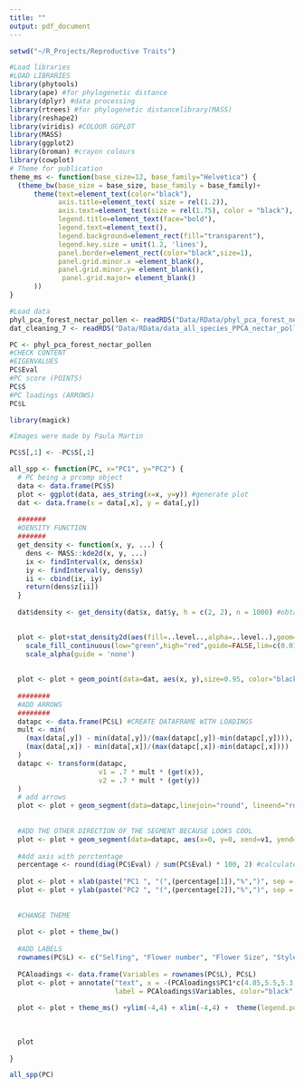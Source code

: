 ```yaml
---
title: ""
output: pdf_document
---
```



```r
setwd("~/R_Projects/Reproductive Traits")

#Load libraries
#LOAD LIBRARIES
library(phytools)
library(ape) #for phylogenetic distance
library(dplyr) #data processing
library(rtrees) #for phylogenetic distancelibrary(MASS)
library(reshape2)
library(viridis) #COLOUR GGPLOT
library(MASS)
library(ggplot2)
library(broman) #crayon colours
library(cowplot)
# Theme for publication
theme_ms <- function(base_size=12, base_family="Helvetica") {
  (theme_bw(base_size = base_size, base_family = base_family)+
      theme(text=element_text(color="black"),
            axis.title=element_text( size = rel(1.2)),
            axis.text=element_text(size = rel(1.75), color = "black"),
            legend.title=element_text(face="bold"),
            legend.text=element_text(),
            legend.background=element_rect(fill="transparent"),
            legend.key.size = unit(1.2, 'lines'),
            panel.border=element_rect(color="black",size=1),
            panel.grid.minor.x =element_blank(),
            panel.grid.minor.y= element_blank(),
             panel.grid.major= element_blank()
      ))
}

#Load data
phyl_pca_forest_nectar_pollen <- readRDS("Data/RData/phyl_pca_forest_nectar_pollen.rds")
dat_cleaning_7 <- readRDS("Data/RData/data_all_species_PPCA_nectar_pollen.rds")

PC <- phyl_pca_forest_nectar_pollen
#CHECK CONTENT
#EIGENVALUES
PC$Eval
#PC score (POINTS)
PC$S
#PC loadings (ARROWS)
PC$L

library(magick)

#Images were made by Paula Martin

PC$S[,1] <- -PC$S[,1]

all_spp <- function(PC, x="PC1", y="PC2") {
  # PC being a prcomp object
  data <- data.frame(PC$S)
  plot <- ggplot(data, aes_string(x=x, y=y)) #generate plot
  dat <- data.frame(x = data[,x], y = data[,y])
  
  #######
  #DENSITY FUNCTION
  #######
  get_density <- function(x, y, ...) {
    dens <- MASS::kde2d(x, y, ...)
    ix <- findInterval(x, dens$x)
    iy <- findInterval(y, dens$y)
    ii <- cbind(ix, iy)
    return(dens$z[ii])
  }
  
  dat$density <- get_density(dat$x, dat$y, h = c(2, 2), n = 1000) #obtain density

  
  plot <- plot+stat_density2d(aes(fill=..level..,alpha=..level..),geom='polygon',bins=8) + 
    scale_fill_continuous(low="green",high="red",guide=FALSE,lim=c(0.01,0.082),breaks = c(0.02, 0.035, 0.082), labels = c("Low", "Medium", "High")) + theme(legend.position = "none")+guides(fill = guide_legend(override.aes = list(alpha = 0.6),title="Kernel density"))+
    scale_alpha(guide = 'none')
  
  
  plot <- plot + geom_point(data=dat, aes(x, y),size=0.95, color="black")
  
  ########
  #ADD ARROWS 
  ########
  datapc <- data.frame(PC$L) #CREATE DATAFRAME WITH LOADINGS
  mult <- min(
    (max(data[,y]) - min(data[,y])/(max(datapc[,y])-min(datapc[,y]))),
    (max(data[,x]) - min(data[,x])/(max(datapc[,x])-min(datapc[,x])))
  )
  datapc <- transform(datapc,
                      v1 = .7 * mult * (get(x)),
                      v2 = .7 * mult * (get(y))
  )
  # add arrows
  plot <- plot + geom_segment(data=datapc,linejoin="round", lineend="round",aes(x=0, y=0, xend=-v1, yend=v2),size=1.8, arrow=arrow(length=unit(0.5,"cm")), alpha=0.8, colour=c("black"))
  
  
  #ADD THE OTHER DIRECTION OF THE SEGMENT BECAUSE LOOKS COOL
  plot <- plot + geom_segment(data=datapc, aes(x=0, y=0, xend=v1, yend=-v2),size=1.6, arrow=arrow(length=unit(0,"cm")),linetype=2, alpha=0.5, colour=c("black"))
  
  #Add axis with perctentage
  percentage <- round(diag(PC$Eval) / sum(PC$Eval) * 100, 2) #calculate percentage
  
  plot <- plot + xlab(paste("PC1 ", "(",(percentage[1]),"%",")", sep = "")) #XLAB
  plot <- plot + ylab(paste("PC2 ", "(",(percentage[2]),"%",")", sep = "")) #YLAB
  
  
  #CHANGE THEME
  
  plot <- plot + theme_bw() 
  
  #ADD LABELS
  rownames(PC$L) <- c("Selfing", "Flower number", "Flower Size", "Style length", "Ovule number", "Plant height", "Nectar","Pollen" )
  
  PCAloadings <- data.frame(Variables = rownames(PC$L), PC$L)
  plot <- plot + annotate("text", x = -(PCAloadings$PC1*c(4.85,5.5,5.3,5.5,6.1,5.75,5.8,6)), y = (PCAloadings$PC2*c(4.8,4.8,4.65,5.65,5,5.1,5.75,5)+c(0,0,0,0,0,0,0,0)),
                          label = PCAloadings$Variables, color="black",fontface =2,size=4)
  
  plot <- plot + theme_ms() +ylim(-4,4) + xlim(-4,4) +  theme(legend.position = c(0.095, 0.11)) +ggtitle("") 
  
  
  
  plot
  
}

all_spp(PC)



```